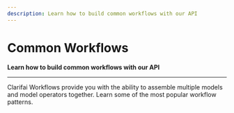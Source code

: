 ```yaml
---
description: Learn how to build common workflows with our API
---
```


# Common Workflows

**Learn how to build common workflows with our API**
<hr />

Clarifai Workflows provide you with the ability to assemble multiple models and model operators together. Learn some of the most popular workflow patterns.


